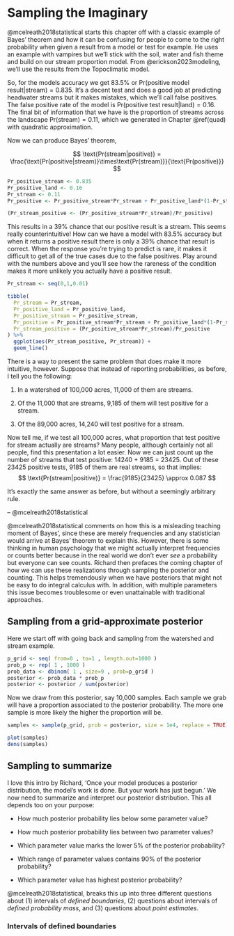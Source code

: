 # Sampling the Imaginary

@mcelreath2018statistical starts this chapter off with a classic example of Bayes' theorem and how it can be confusing for people to come to the right probability when given a result from a model or test for example. He uses an example with vampires but we'll stick with the soil, water and fish theme and build on our stream proportion model. From @erickson2023modeling, we'll use the results from the Topoclimatic model.  

So, for the models accuracy we get 83.5% or $\text{Pr(positive model result|stream)} = 0.835$. It's a decent test and does a good job at predicting headwater streams but it makes mistakes, which we'll call false positives. The false positive rate of the model is $\text{Pr(positive test result|land)} = 0.16$. The final bit of information that we have is the proportion of streams across the landscape $\text{Pr(stream)} = 0.11$, which we generated in Chapter \@ref(quad) with quadratic approximation.  

Now we can produce Bayes' theorem,

$$
\text{Pr(stream|positive)} = \frac{\text{Pr(positive|stream)}\times\text{Pr(stream)}}{\text{Pr(positive)}}
$$

```r
Pr_positive_stream <- 0.835
Pr_positive_land <- 0.16
Pr_stream <- 0.11
Pr_positive <- Pr_positive_stream*Pr_stream + Pr_positive_land*(1-Pr_stream)

(Pr_stream_positive <- (Pr_positive_stream*Pr_stream)/Pr_positive)
```
This results in a 39% chance that our positive result is a stream. This seems really counterintuitive! How can we have a model with 83.5% accuracy but when it returns a positive result there is only a 39% chance that result is correct. When the response you're trying to predict is rare, it makes it difficult to get all of the true cases due to the false positives. Play around with the numbers above and you'll see how the rareness of the condition makes it more unlikely you actually have a positive result. 


```r
Pr_stream <- seq(0,1,0.01)

tibble(
  Pr_stream = Pr_stream,
  Pr_positive_land = Pr_positive_land,
  Pr_positive_stream = Pr_positive_stream,
  Pr_positive = Pr_positive_stream*Pr_stream + Pr_positive_land*(1-Pr_stream),
  Pr_stream_positive = (Pr_positive_stream*Pr_stream)/Pr_positive
) %>% 
  ggplot(aes(Pr_stream_positive, Pr_stream)) +
  geom_line() 

```



:::{.b--gray .ba .bw2 .ma2 .pa4 .shadow-1}  

There is a way to present the same problem that does make it more intuitive, however.
Suppose that instead of reporting probabilities, as before, I tell you the following:  

(1) In a watershed of 100,000 acres, 11,000 of them are streams.  

(2) Of the 11,000 that are streams, 9,185 of them will test positive for a stream.  

(3) Of the 89,000 acres, 14,240 will test positive for a stream.  

Now tell me, if we test all 100,000 acres, what proportion that test positive for
stream actually are streams? Many people, although certainly not all people, find this
presentation a lot easier. Now we can just count up the number of streams that test positive:
14240 + 9185 = 23425. Out of these 23425 positive tests, 9185 of them are real streams, so that
implies:  
$$
\text{Pr(stream|positive)} = \frac{9185}{23425} \approx 0.087
$$

It’s exactly the same answer as before, but without a seemingly arbitrary rule.  

-- @mcelreath2018statistical
:::

@mcelreath2018statistical comments on how this is a misleading teaching moment of Bayes', since these are merely frequencies and any statistician would arrive at Bayes' theorem to explain this. However, there is some thinking in human psychology that we might actually interpret frequencies or counts better because in the real world we don't ever _see_ a probability but everyone can see counts. Richard then prefaces the coming chapter of how we can use these realizations through sampling the posterior and counting. This helps tremendously when we have posteriors that might not be easy to do integral calculus with. In addition, with multiple parameters this issue becomes troublesome or even unattainable with traditional approaches.  

## Sampling from a grid-approximate posterior  

Here we start off with going back and sampling from the watershed and stream example.  

```r
p_grid <- seq( from=0 , to=1 , length.out=1000 )
prob_p <- rep( 1 , 1000 )
prob_data <- dbinom( 1 , size=9 , prob=p_grid )
posterior <- prob_data * prob_p
posterior <- posterior / sum(posterior)
```

Now we draw from this posterior, say 10,000 samples. Each sample we grab will have a proportion associated to the posterior probability. The more one sample is more likely the higher the proportion will be.  

```r
samples <- sample(p_grid, prob = posterior, size = 1e4, replace = TRUE)
```


```r
plot(samples)
dens(samples)
```


## Sampling to summarize  

I love this intro by Richard, 'Once your model produces a posterior distribution, the model's work is done. But your work has just begun.' We now need to summarize and interpret our posterior distribution. This all depends too on your purpose:  

* How much posterior probability lies below some parameter value?  

* How much posterior probability lies between two parameter values?  

* Which parameter value marks the lower 5% of the posterior probability?  

* Which range of parameter values contains 90% of the posterior probability?  

* Which parameter value has highest posterior probability?  


@mcelreath2018statistical, breaks this up into three different questions about (1) intervals of _defined
boundaries_, (2) questions about intervals of _defined probability mass_, and (3) questions about
_point estimates_.  

### Intervals of defined boundaries  












































